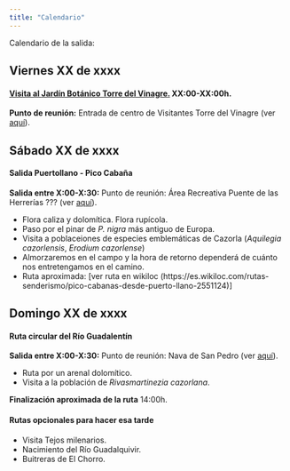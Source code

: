 ```yaml
---
title: "Calendario"
---
```


Calendario de la salida:

## Viernes XX de xxxx

#### [Visita al **Jardín Botánico Torre del Vinagre**.]{.underline} XX:00-XX:00h.

**Punto de reunión:** Entrada de centro de Visitantes Torre del Vinagre (ver [aquí](https://maps.app.goo.gl/P8krCsSs1dyZ1WmR8)).

<!-- #### [Llegada al Centro de Interpretación del Parque Natural de Somiedo]{.underline} -->

<!-- **Punto de reunión:** 20:00h, Pola de Somiedo (ver [aquí](https://goo.gl/maps/8b9YfK9h7mGovhun9)). -->

<!-- -   Recordad lleva 5€ por noche y persona, a ser posiblle en metálico. -->

<!-- -   Es necesario traer sacos de dormir o mantas/sábanas para dormir, así como toallas. -->

<!-- -   En Pola de Somiedo hay bares y restaurantes para cenar, pero recomendamos que traigáis comida comprada para el almuerzo de sábado y domingo, ya que probablemente a la hora que lleguemos a Pola de Somiedo no estén los supermercados abiertos. -->

<!-- -   Tanto el sábado como el domingo podremos igualmente desayunar y cenar en cualquiera de los bares del pueblo antes de iniciar las excursiones. -->

## Sábado XX de xxxx

#### Salida Puertollano - Pico Cabaña {.underline}

**Salida entre X:00-X:30:** Punto de reunión: Área Recreativa Puente de las Herrerías ??? (ver [aquí](https://www.google.es/)).

-   Flora caliza y dolomítica. Flora rupícola.
-   Paso por el pinar de *P. nigra* más antiguo de Europa.
-   Visita a poblaceiones de especies emblemáticas de Cazorla (*Aquilegia cazorlensis*, *Erodium cazorlense*)
-   Almorzaremos en el campo y la hora de retorno dependerá de cuánto nos entretengamos en el camino.
-   Ruta aproximada: \[ver ruta en wikiloc (https://es.wikiloc.com/rutas-senderismo/pico-cabanas-desde-puerto-llano-2551124)\]

## Domingo XX de xxxx

#### Ruta circular del Río Guadalentín {.underline}

**Salida entre X:00-X:30:** Punto de reunión: Nava de San Pedro (ver [aquí](https://maps.app.goo.gl/KUmjX1WwtmRGRp7r8)).

- Ruta por un arenal dolomítico.
- Visita a la población de *Rivasmartinezia cazorlana*.

**Finalización aproximada de la ruta** 14:00h.


#### Rutas opcionales para hacer esa tarde
- Visita Tejos milenarios.
- Nacimiento del Río Guadalquivir.
- Buitreras de El Chorro.
